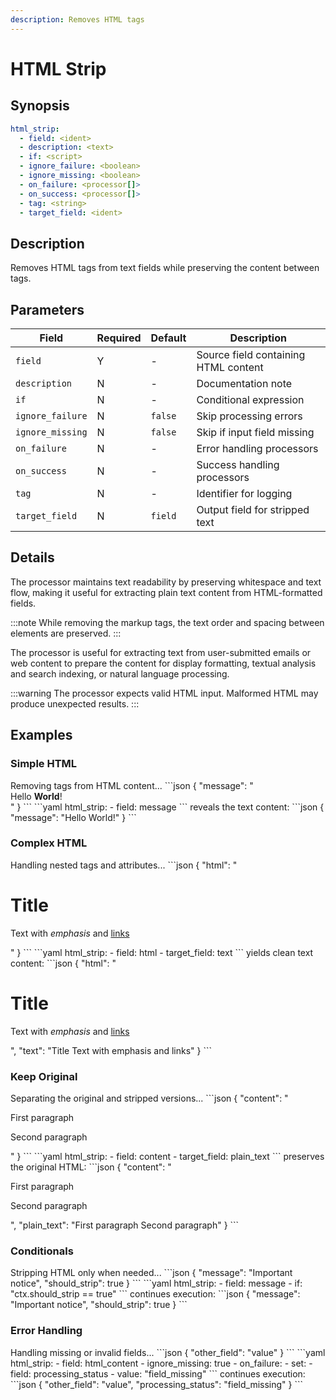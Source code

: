 ```yaml
---
description: Removes HTML tags
---
```


# HTML Strip

## Synopsis

```yaml {2}
html_strip:
  - field: <ident>
  - description: <text>
  - if: <script>
  - ignore_failure: <boolean>
  - ignore_missing: <boolean>
  - on_failure: <processor[]>
  - on_success: <processor[]>
  - tag: <string>
  - target_field: <ident>
```

## Description

Removes HTML tags from text fields while preserving the content between tags.

## Parameters

|Field|Required|Default|Description|
|---|---|---|---|
|`field`|Y|-|Source field containing HTML content|
|`description`|N|-|Documentation note|
|`if`|N|-|Conditional expression|
|`ignore_failure`|N|`false`|Skip processing errors|
|`ignore_missing`|N|`false`|Skip if input field missing|
|`on_failure`|N|-|Error handling processors|
|`on_success`|N|-|Success handling processors|
|`tag`|N|-|Identifier for logging|
|`target_field`|N|`field`|Output field for stripped text|

## Details

The processor maintains text readability by preserving whitespace and text flow, making it useful for extracting plain text content from HTML-formatted fields.

:::note
While removing the markup tags, the text order and spacing between elements are preserved.
:::

The processor is useful for extracting text from user-submitted emails or web content to prepare the content for display formatting, textual analysis and search indexing, or natural language processing.

:::warning
The processor expects valid HTML input. Malformed HTML may produce unexpected results.
:::

## Examples

### Simple HTML

<ExampleGrid>
  <CommentCol>
    Removing tags from HTML content...
  </CommentCol>
  <CodeCol>
    ```json
    {
      "message": "<div>Hello <strong>World</strong>!</div>"
    }
    ```
    ```yaml
    html_strip:
      - field: message
    ```
  </CodeCol>
  <CommentCol>
    reveals the text content:
  </CommentCol>
  <CodeCol>
    ```json
    {
      "message": "Hello World!"
    }
    ```
  </CodeCol>
</ExampleGrid>


### Complex HTML

<ExampleGrid>
  <CommentCol>
    Handling nested tags and attributes...
  </CommentCol>
  <CodeCol>
    ```json
    {
      "html": "<div class='content'><h1>Title</h1><p>Text with <em>emphasis</em> and <a href='#'>links</a></p></div>"
    }
    ```
    ```yaml
    html_strip:
      - field: html
      - target_field: text
    ```
  </CodeCol>
  <CommentCol>
    yields clean text content:
  </CommentCol>
  <CodeCol>
    ```json
    {
      "html": "<div class='content'><h1>Title</h1><p>Text with <em>emphasis</em> and <a href='#'>links</a></p></div>",
      "text": "Title Text with emphasis and links"
    }
    ```
  </CodeCol>
</ExampleGrid>

### Keep Original

<ExampleGrid>
  <CommentCol>
    Separating the original and stripped versions...
  </CommentCol>
  <CodeCol>
    ```json
    {
      "content": "<p>First paragraph</p><p>Second paragraph</p>"
    }
    ```
    ```yaml
    html_strip:
      - field: content
      - target_field: plain_text
    ```
  </CodeCol>
  <CommentCol>
    preserves the original HTML:
  </CommentCol>
  <CodeCol>
    ```json
    {
      "content": "<p>First paragraph</p><p>Second paragraph</p>",
      "plain_text": "First paragraph Second paragraph"
    }
    ```
  </CodeCol>
</ExampleGrid>

### Conditionals

<ExampleGrid>
  <CommentCol>
    Stripping HTML only when needed...
  </CommentCol>
  <CodeCol>
    ```json
    {
      "message": "<span>Important notice</span>",
      "should_strip": true
    }
    ```
    ```yaml
    html_strip:
      - field: message
      - if: "ctx.should_strip == true"
    ```
  </CodeCol>
  <CommentCol>
    continues execution:
  </CommentCol>
  <CodeCol>
    ```json
    {
      "message": "Important notice",
      "should_strip": true
    }
    ```
  </CodeCol>
</ExampleGrid>

### Error Handling

<ExampleGrid>
  <CommentCol>
    Handling missing or invalid fields...
  </CommentCol>
  <CodeCol>
    ```json
    {
      "other_field": "value"
    }
    ```
    ```yaml
    html_strip:
      - field: html_content
      - ignore_missing: true
      - on_failure:
          - set:
              - field: processing_status
              - value: "field_missing"
    ```
  </CodeCol>
  <CommentCol>
    continues execution:
  </CommentCol>
  <CodeCol>
    ```json
    {
      "other_field": "value",
      "processing_status": "field_missing"
    }
    ```
  </CodeCol>
</ExampleGrid>
